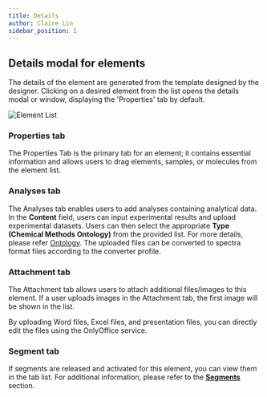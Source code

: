 ```yaml
---
title: Details
author: Claire Lin
sidebar_position: 1
---
```



<SubTitle text="The detail modal displays the primary content of the element." />
<Reader text="User" />

## Details modal for elements

The details of the element are generated from the template designed by the designer. Clicking on a desired element from the list opens the details modal or window, displaying the 'Properties' tab by default.

![Element List](/img/labimotion/detail-modal.png)

### Properties tab

The Properties Tab is the primary tab for an element; it contains essential information and allows users to drag elements, samples, or molecules from the element list.

### Analyses tab

The Analyses tab enables users to add analyses containing analytical data. In the **Content** field, users can input experimental results and upload experimental datasets. Users can then select the appropriate **Type (Chemical Methods Ontology)** from the provided list. For more details, please refer [Ontology](/docs/eln/ui/ontology). The uploaded files can be converted to spectra format files according to the converter profile.

### Attachment tab

The Attachment tab allows users to attach additional files/images to this element. If a user uploads images in the Attachment tab, the first image will be shown in the list.

By uploading Word files, Excel files, and presentation files, you can directly edit the files using the OnlyOffice service.

### Segment tab

If segments are released and activated for this element, you can view them in the tab list. For additional information, please refer to the **[Segments](/docs/labimotion/user/segments)** section.
